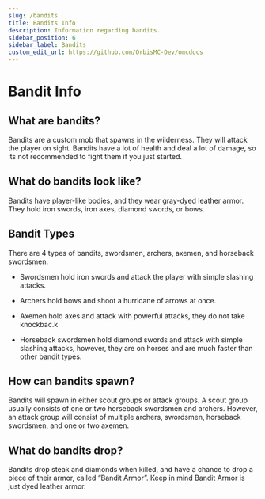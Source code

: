 ```yaml
---
slug: /bandits
title: Bandits Info
description: Information regarding bandits.
sidebar_position: 6
sidebar_label: Bandits
custom_edit_url: https://github.com/OrbisMC-Dev/omcdocs
---
```

# Bandit Info
## What are bandits?
Bandits are a custom mob that spawns in the wilderness. They will attack the player on sight. Bandits have a lot of health and deal a lot of damage, so its not recommended to fight them if you just started.

## What do bandits look like?
Bandits have player-like bodies, and they wear gray-dyed leather armor. They hold iron swords, iron axes, diamond swords, or bows.

## Bandit Types
There are 4 types of bandits, swordsmen, archers, axemen, and horseback swordsmen.

- Swordsmen hold iron swords and attack the player with simple slashing attacks.

- Archers hold bows and shoot a hurricane of arrows at once.

- Axemen hold axes and attack with powerful attacks, they do not take knockbac.k

- Horseback swordsmen hold diamond swords and attack with simple slashing attacks, however, they are on horses and are much faster than other bandit types.

## How can bandits spawn?
Bandits will spawn in either scout groups or attack groups. A scout group usually consists of one or two horseback swordsmen and archers. However, an attack group will consist of multiple archers, swordsmen, horseback swordsmen, and one or two axemen.

## What do bandits drop?
Bandits drop steak and diamonds when killed, and have a chance to drop a piece of their armor, called “Bandit Armor”. Keep in mind Bandit Armor is just dyed leather armor.